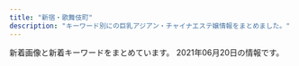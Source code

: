 ```yaml
---
title: "新宿・歌舞伎町"
description: "キーワード別にの巨乳アジアン・チャイナエステ嬢情報をまとめました。"
---
```


新着画像と新着キーワードをまとめています。
2021年06月20日の情報です。

<DmmAffiliateIns />
<KeywordTable
  shops={
    [
    {
        "name": "\u4f73\u7e01 \uff5e\u304b\u3048\u3093\uff5e",
        "url": "http://ciretva.xyz/",
        "station": "\u897f\u6b66\u65b0\u5bbf\u99c5\u5317\u53e3",
        "img_links": [
            "http://ciretva.xyz/picture/room2.jpg",
            "http://ciretva.xyz/uploads/201021/1-201021155T02L.jpg",
            "http://ciretva.xyz/picture/pick.jpg",
            "http://ciretva.xyz/picture/room4.jpg",
            "http://ciretva.xyz/picture/room1.jpg",
            "http://ciretva.xyz/picture/face_bj1.png",
            "http://ciretva.xyz/picture/face.jpg",
            "http://ciretva.xyz/uploads/201021/1-201021155925315.jpg",
            "http://ciretva.xyz/uploads/201021/1-201021155932238.jpg",
            "http://ciretva.xyz/uploads/201021/1-201021155T9631.jpg",
            "http://ciretva.xyz/uploads/210601/1-2106011H604649.jpg",
            "http://ciretva.xyz/picture/room3.jpg",
            "http://ciretva.xyz/picture/top.jpg",
            "http://ciretva.xyz/uploads/210601/1-2106011H615V5.jpg",
            "http://ciretva.xyz/picture/news.jpg",
            "http://ciretva.xyz/picture/s_staff.png"
        ],
        "keywords": {
            "D": 3,
            "86": 2
        }
    },
    {
        "url": "http://aes-aroma.com/",
        "img_links": [
            "http://aes-aroma.com/img/ttl_pickup.png",
            "http://aes-aroma.com/staff/megumi/01.jpg",
            "http://aes-aroma.com/pic/head.png",
            "http://aes-aroma.com/img/ttl_mobile.png",
            "http://aes-aroma.com/staff/mimi/01.jpg",
            "http://aes-aroma.com/staff/yoko/02.jpg",
            "http://aes-aroma.com/staff/koko/01.jpg",
            "http://aes-aroma.com/img/ttl_rec.png",
            "http://aes-aroma.com/img/ttl_staff.png",
            "http://aes-aroma.com/staff/ai/01.jpg",
            "http://aes-aroma.com/staff/yuri/01.jpg",
            "http://aes-aroma.com/staff/miki/01.jpg",
            "http://aes-aroma.com/staff/yoko/01.jpg",
            "http://aes-aroma.com/img/ttl_tnew.png",
            "http://aes-aroma.com/staff/kaori/01.jpg",
            "http://aes-aroma.com/i/files/homeimg.jpg",
            "http://aes-aroma.com/staff/nana/01.jpg"
        ],
        "name": "\u7652\u3057\u306e\u5bbf",
        "keywords": {
            "C": 18
        },
        "station": "JR\u65b0\u5bbf\u99c5\u5357\u53e3"
    },
    {
        "name": "\u7652 \u3086\u3046",
        "img_links": [
            "http://www.yu-yu.work/images/sys4.jpg",
            "http://www.yu-yu.work/staff/misaki.jpg",
            "http://www.yu-yu.work/img/haruka1.jpg",
            "http://www.yu-yu.work/images/7.jpg",
            "http://www.yu-yu.work/images/6.jpg",
            "http://www.yu-yu.work/staff/miki.jpg",
            "http://www.yu-yu.work/images/sys3.jpg",
            "http://www.yu-yu.work/images/head.jpg",
            "http://www.yu-yu.work/img/misaki1.jpg",
            "http://www.yu-yu.work/images/sys1.jpg",
            "http://www.yu-yu.work/images/staff_t.jpg",
            "http://www.yu-yu.work/images/2.jpg",
            "http://www.yu-yu.work/images/ac1.jpg",
            "http://www.yu-yu.work/images/int2.png",
            "http://www.yu-yu.work/images/mobile.jpg",
            "http://www.yu-yu.work/images/sys2.jpg",
            "http://www.yu-yu.work/images/5.jpg",
            "http://www.yu-yu.work/images/int1.png",
            "http://www.yu-yu.work/img/nana1.jpg",
            "http://www.yu-yu.work/images/b2.jpg",
            "http://www.yu-yu.work/images/news.jpg",
            "http://www.yu-yu.work/images/interior_t.jpg",
            "http://www.yu-yu.work/staff/haruka.jpg",
            "http://www.yu-yu.work/images/line.png",
            "http://www.yu-yu.work/images/b1.jpg",
            "http://www.yu-yu.work/staff/nana.jpg",
            "http://www.yu-yu.work/img/miki1.jpg",
            "http://www.yu-yu.work/images/info.jpg",
            "http://www.yu-yu.work/images/ac2.jpg"
        ],
        "keywords": {},
        "station": "\u897f\u6b66\u65b0\u5bbf\u99c5\u5317\u53e3",
        "url": "http://www.yu-yu.work/"
    },
    {
        "img_links": [
            "http://aroma-massage.red/images/acc1.jpg",
            "http://aroma-massage.red/images/img-header-mainvisual01t.jpg",
            "http://aroma-massage.red/images/ttl-link.png",
            "http://aroma-massage.red/images/ttl-pickupt.png",
            "http://aroma-massage.red/images/ttl-qrf.png",
            "http://aroma-massage.red/images/img-linkt.jpg",
            "http://aroma-massage.red/images/ttl-concept2.png",
            "http://aroma-massage.red/images/qr.jpg",
            "http://aroma-massage.red/images/ttl-concept2t.png",
            "http://aroma-massage.red/images/bnr-campaign01.jpg",
            "http://aroma-massage.red/images/ttl-information.png",
            "http://aroma-massage.red/images/acc.jpg",
            "http://aroma-massage.red/images/txt-header-phonet.png",
            "http://aroma-massage.red/images/ttl-therapist.png",
            "http://aroma-massage.red/images/bg-image-consept02.png",
            "http://aroma-massage.red/images/ttl-qrt.png",
            "http://aroma-massage.red/images/kan.jpg",
            "http://aroma-massage.red/images/cg03.jpg",
            "http://aroma-massage.red/images/img-therapistt.jpg",
            "http://aroma-massage.red/images/ttl-informationt.png",
            "http://aroma-massage.red/images/txt-footer-copyright.png",
            "http://aroma-massage.red/images/img-link.jpg",
            "http://aroma-massage.red/images/ttl-conceptt.png",
            "http://aroma-massage.red/images/bg-image-consept.png",
            "http://aroma-massage.red/images/img-header-mainvisual01.jpg",
            "http://aroma-massage.red/images/cg06.jpg",
            "http://aroma-massage.red/images/txt-header-storeinfo.png",
            "http://aroma-massage.red/images/cg02.jpg",
            "http://aroma-massage.red/images/ttl-qr.png",
            "http://aroma-massage.red/images/ttl-concept.png",
            "http://aroma-massage.red/images/bnr-sp-campaign01.jpg",
            "http://aroma-massage.red/images/cg01.jpg",
            "http://aroma-massage.red/images/cg05.jpg",
            "http://aroma-massage.red/images/img-therapist.jpg",
            "http://aroma-massage.red/images/txt-header-phone.png",
            "http://aroma-massage.red/images/ttl-pickup.png"
        ],
        "station": "JR\u65b0\u5bbf\u99c5\u6771\u53e3",
        "name": "\u30c6\u30bb\u30e9-Tethera-",
        "url": "http://aroma-massage.red/",
        "keywords": {
            "D": 20
        }
    },
    {
        "url": "http://sweety-est.tokyo/",
        "keywords": {
            "E": 8,
            "D": 6,
            "86": 16
        },
        "img_links": [
            "http://sweety-est.tokyo/images/tit-sub4.jpg",
            "http://sweety-est.tokyo/images/slider-img002.jpg",
            "http://sweety-est.tokyo/images/m1.jpg",
            "http://sweety-est.tokyo/images/pp.jpg",
            "http://sweety-est.tokyo/images/tit-sub3.jpg",
            "http://sweety-est.tokyo/images/a1.jpg",
            "http://sweety-est.tokyo/images/m3.jpg",
            "http://sweety-est.tokyo/images/cg07.jpg",
            "http://sweety-est.tokyo/images/r5.jpg",
            "http://sweety-est.tokyo/images/tit-sub5.jpg",
            "http://sweety-est.tokyo/images/cg02.jpg",
            "http://sweety-est.tokyo/images/b-tel.png",
            "http://sweety-est.tokyo/images/cg04.jpg",
            "http://sweety-est.tokyo/images/cg08.jpg",
            "http://sweety-est.tokyo/images/r2.jpg",
            "http://sweety-est.tokyo/images/a4.jpg",
            "http://sweety-est.tokyo/images/a7.jpg",
            "http://sweety-est.tokyo/images/kan.jpg",
            "http://sweety-est.tokyo/images/a3.jpg",
            "http://sweety-est.tokyo/images/r4.jpg",
            "http://sweety-est.tokyo/images/tit-sub1.jpg",
            "http://sweety-est.tokyo/images/kan1.jpg",
            "http://sweety-est.tokyo/link/menlog.jpg",
            "http://sweety-est.tokyo/images/sys.jpg",
            "http://sweety-est.tokyo/images/qr.jpg",
            "http://sweety-est.tokyo/images/tit-sub2.jpg",
            "http://sweety-est.tokyo/images/a5.jpg",
            "http://sweety-est.tokyo/images/a8.jpg",
            "http://sweety-est.tokyo/images/r1.jpg",
            "http://sweety-est.tokyo/images/b-online.png",
            "http://sweety-est.tokyo/images/r3.jpg",
            "http://sweety-est.tokyo/images/m2.jpg",
            "http://sweety-est.tokyo/images/cg011.jpg",
            "http://sweety-est.tokyo/images/slider-img003.jpg",
            "http://sweety-est.tokyo/images/cg03.jpg",
            "http://sweety-est.tokyo/images/cg01.jpg",
            "http://sweety-est.tokyo/images/cg05.jpg",
            "http://sweety-est.tokyo/images/a6.jpg",
            "http://sweety-est.tokyo/images/cg06.jpg",
            "http://sweety-est.tokyo/images/r6.jpg",
            "http://sweety-est.tokyo/images/m4.jpg",
            "http://sweety-est.tokyo/images/slider-img001.jpg",
            "http://sweety-est.tokyo/images/a2.jpg",
            "http://sweety-est.tokyo/images/tit-sub6.jpg"
        ],
        "station": "JR\u65b0\u5bbf\u99c5\u897f\u53e3",
        "name": "sweet-\u30b9\u30a6\u30a3\u30fc\u30c8-"
    },
    {
        "name": "\u5fa1\u82d1 -\u304e\u3087\u3048\u3093-",
        "keywords": {},
        "url": "http://www.night.ne.jp/tokyo/gyoen/",
        "img_links": [
            "http://www.night.ne.jp/tokyo/gyoen/img/view_4.jpg",
            "http://www.night.ne.jp/nightnet/img/15.jpg",
            "http://www.night.ne.jp/nightnet/img/3.jpg",
            "http://www.night.ne.jp/nightnet/img/11.jpg",
            "http://www.night.ne.jp/nightnet/img/14.jpg",
            "http://www.night.ne.jp/tokyo/gyoen/img/index.jpg",
            "http://www.night.ne.jp/tokyo/gyoen/img/skill_2.jpg",
            "http://www.night.ne.jp/tokyo/gyoen/img/view_2.jpg",
            "http://www.night.ne.jp/tokyo/gyoen/img/view_1.jpg",
            "http://www.night.ne.jp/nightnet/img/12a.jpg",
            "http://www.night.ne.jp/tokyo/gyoen/img/index_skill.jpg",
            "http://www.night.ne.jp/tokyo/gyoen/img/index_top.jpg",
            "http://www.night.ne.jp/tokyo/gyoen/img/view_3.jpg",
            "http://www.night.ne.jp/_format/W/img/index_enter_1.jpg",
            "http://www.night.ne.jp/tokyo/gyoen/img/skill_3.jpg",
            "http://www.night.ne.jp/tokyo/gyoen/img/skill_1.jpg",
            "http://www.night.ne.jp/nightnet/img/4.jpg",
            "http://www.night.ne.jp/_format/W/img/whats_view.jpg",
            "http://www.night.ne.jp/nightnet/img/13.jpg",
            "http://www.night.ne.jp/tokyo/gyoen/img/qr_code.jpg",
            "http://www.night.ne.jp/nightnet/img/6.jpg",
            "http://www.night.ne.jp/nightnet/img/10.jpg",
            "http://www.night.ne.jp/nightnet/img/2.jpg",
            "http://www.night.ne.jp/nightnet/img/9.jpg",
            "http://www.night.ne.jp/nightnet/img/7.jpg",
            "http://www.night.ne.jp/_format/W/img/whats_news.jpg",
            "http://www.night.ne.jp/tokyo/gyoen/img/index_view.jpg",
            "http://www.night.ne.jp/nightnet/img/1.jpg",
            "http://www.night.ne.jp/nightnet/img/16.jpg",
            "http://www.night.ne.jp/nightnet/img/8.jpg",
            "http://www.night.ne.jp/nightnet/img/5.jpg",
            "http://www.night.ne.jp/nightnet/img/17.jpg",
            "http://www.night.ne.jp/_format/W/img/whats_skill.jpg"
        ],
        "station": "\u65b0\u5bbf\u5fa1\u82d1\u524d\u99c53\u756a\u51fa\u53e3"
    },
    {
        "station": "\u897f\u6b66\u65b0\u5bbf\u99c5\u5317\u53e3",
        "url": "http://clear-es.net/",
        "img_links": [
            "http://clear-es.net/images/index_18.jpg",
            "http://clear-es.net/uploads/0141717ce8be90c90f41c0c8eb5c92fe.jpg",
            "http://clear-es.net/images/index_24.jpg",
            "http://clear-es.net/uploads/97eb17743f96fd7f0551aab0bedd5e6f.jpg",
            "http://clear-es.net/images/index_19.jpg",
            "http://clear-es.net/images/koko_1.jpg",
            "http://clear-es.net/uploads/09bdd5637edec4bfa3d47a7e9874640b.jpg",
            "http://clear-es.net/uploads/a62d7f24a5b9a4fd5aeef678eb24ef4b.jpg",
            "http://clear-es.net/uploads/22c8968348a9acc2dfc9ab0aecb09c27.jpg",
            "http://clear-es.net/images/index_21.jpg",
            "http://clear-es.net/images/index_10.jpg",
            "http://clear-es.net/yamituki-n/uploads/images/rika55ss.jpg",
            "http://clear-es.net/images/index_03.jpg",
            "http://clear-es.net/images/girls_13.jpg",
            "http://clear-es.net/uploads/c1f6d0346f5cb109ac62c21a58c7deff.jpg",
            "http://clear-es.net/images/index_11.jpg",
            "http://clear-es.net/images/index_08.jpg",
            "http://clear-es.net/yamituki-n/uploads/images/satomi2.jpg",
            "http://clear-es.net/uploads/c8a6186524d872100cc89c100d1f3728.jpg",
            "http://clear-es.net/images/index_28.jpg",
            "http://clear-es.net/images/index_12.jpg",
            "http://clear-es.net/uploads/f426bd85a8f6a9eac87e55b2d44c4bd5.jpg",
            "http://clear-es.net/images/girls_03.jpg",
            "http://clear-es.net/images/index_13.jpg",
            "http://clear-es.net/yamituki-n/uploads/images/juri01s.jpg",
            "http://clear-es.net/images/index_15.jpg",
            "http://clear-es.net/yamituki-n/uploads/images/yui01.jpg",
            "http://clear-es.net/yamituki-n/uploads/images/mimi-01s.jpg",
            "http://clear-es.net/images/index_07.jpg",
            "http://clear-es.net/uploads/2aa97908694153fb149943f0b8445352.jpg",
            "http://clear-es.net/my_work/images/pic1.png",
            "http://clear-es.net/images/index_09.jpg",
            "http://clear-es.net/images/index_04.jpg",
            "http://clear-es.net/images/index_17.jpg",
            "http://clear-es.net/images/index_14.jpg",
            "http://clear-es.net/yamituki-n/uploads/images/mmexport1576417470781.jpg",
            "http://clear-es.net/images/service_11.jpg",
            "http://clear-es.net/yamituki-n/uploads/images/rena01.jpg",
            "http://clear-es.net/images/index_26.jpg",
            "http://clear-es.net/yamituki-n/uploads/images/emi3.jpg",
            "http://clear-es.net/images/index_23.jpg",
            "http://clear-es.net/images/index_06.jpg",
            "http://clear-es.net/uploads/d1dd85f8fb55d0e70a55a6dafa8ff601.jpg",
            "http://clear-es.net/images/index_05.jpg",
            "http://clear-es.net/images/girls_11.jpg",
            "http://clear-es.net/uploads/10299154955d10c3b815a5638a35a934.jpg",
            "http://clear-es.net/yamituki-n/uploads/images/satomi21.jpg",
            "http://clear-es.net/images/gallery_11.jpg",
            "http://clear-es.net/yamituki-n/uploads/images/mika03s.jpg",
            "http://clear-es.net/images/index_02.jpg",
            "http://clear-es.net/yamituki-n/uploads/images/rena02.jpg",
            "http://clear-es.net/uploads/cec0ed392fe00d8e3ff867c0625809e6.jpg",
            "http://clear-es.net/images/index_28_01.jpg",
            "http://clear-es.net/images/index_27.jpg",
            "http://clear-es.net/uploads/f73e8f67358edf8e94cf35d345a7af08.jpg",
            "http://clear-es.net/images/index_01.jpg",
            "http://clear-es.net/images/index_20.jpg",
            "http://clear-es.net/images/index_25.jpg"
        ],
        "name": "CLEAR-\u30af\u30ea\u30a2-",
        "keywords": {
            "D": 8,
            "90": 1,
            "C": 3,
            "89": 1,
            "87": 2,
            "86": 4,
            "F": 1,
            "88": 4
        }
    },
    {
        "keywords": {
            "D": 24,
            "E": 12,
            "86": 12,
            "85": 12,
            "87": 12
        },
        "img_links": [
            "http://yurali.oks.bz/images/s3.jpg",
            "http://yurali.oks.bz/images/room1.jpg",
            "http://yurali.oks.bz/images/room3.jpg",
            "http://yurali.oks.bz/images/acc1.jpg",
            "http://yurali.oks.bz/images/s1.jpg",
            "http://yurali.oks.bz/photos/sites/48/2020/09/2020090809341126.jpg",
            "http://yurali.oks.bz/photos/sites/48/2021/03/2021033110254887.jpg",
            "http://yurali.oks.bz/photos/sites/48/2020/09/2020090809341490.jpg",
            "http://yurali.oks.bz/images/room2.jpg",
            "http://yurali.oks.bz/images/content.jpg",
            "http://yurali.oks.bz/images/acc4.jpg",
            "http://yurali.oks.bz/images/s2.jpg",
            "http://yurali.oks.bz/images/kanban.jpg",
            "http://yurali.oks.bz/photos/sites/48/2020/06/2020063002493351.jpg",
            "http://yurali.oks.bz/images/s_new.png",
            "http://yurali.oks.bz/images/acc2.jpg",
            "http://yurali.oks.bz/photos/sites/48/2021/03/2021033110254811.jpg",
            "http://yurali.oks.bz/images/top.jpg",
            "http://yurali.oks.bz/images/mobile.jpg",
            "http://yurali.oks.bz/images/right.jpg",
            "http://yurali.oks.bz/images/room4.jpg",
            "http://yurali.oks.bz/images/acc3.jpg",
            "http://yurali.oks.bz/photos/sites/48/2020/09/2020090809340917.jpg",
            "http://yurali.oks.bz/images/s4.jpg",
            "http://yurali.oks.bz/images/line.jpg"
        ],
        "url": "http://yurali.oks.bz/",
        "station": "JR\u65b0\u5bbf\u99c5\u897f\u53e3",
        "name": "\u6c17\u697d"
    },
    {
        "img_links": [
            "https://mens-esthe.xyz/staff/kana-l2.jpg",
            "https://mens-esthe.xyz/room/room-l5.jpg",
            "https://mens-esthe.xyz/staff/kana-s1.jpg",
            "https://mens-esthe.xyz/room/room-l2.jpg",
            "https://mens-esthe.xyz/footer/footer-line.png",
            "https://mens-esthe.xyz/room/room-l4.jpg",
            "https://mens-esthe.xyz/icon/facebook.png",
            "https://mens-esthe.xyz/room/room-l7.jpg",
            "https://mens-esthe.xyz/shinjuku/2021/06/11/4942043_0.jpg",
            "https://mens-esthe.xyz/staff/moe-l1.jpg",
            "https://mens-esthe.xyz/footer/footer-staff.png",
            "https://mens-esthe.xyz/images/header3.png",
            "https://mens-esthe.xyz/room/room-l8.jpg",
            "https://mens-esthe.xyz/images/main-sp.jpg",
            "https://mens-esthe.xyz/staff/yuuka-s2.jpg",
            "https://mens-esthe.xyz/staff/yuuka-l2.jpg",
            "https://mens-esthe.xyz/staff/eri-l1.jpg",
            "https://mens-esthe.xyz/staff/eri-s2.jpg",
            "https://mens-esthe.xyz/icon/line.png",
            "https://mens-esthe.xyz/images/main1.jpg",
            "https://mens-esthe.xyz/staff/eri-l2.jpg",
            "https://mens-esthe.xyz/room/room-l3.jpg",
            "https://mens-esthe.xyz/footer/footer-tel.png",
            "https://mens-esthe.xyz/staff/kana-s2.jpg",
            "https://mens-esthe.xyz/images/esthe3.jpg",
            "https://mens-esthe.xyz/staff/kana-l1.jpg",
            "https://mens-esthe.xyz/icon/twitter.png",
            "https://mens-esthe.xyz/images/esthe2.jpg",
            "https://mens-esthe.xyz/staff/yuuka-l1.jpg",
            "https://mens-esthe.xyz/staff/yuuka-s1.jpg",
            "https://mens-esthe.xyz/icon/yelp.png",
            "https://mens-esthe.xyz/images/qrcode.png",
            "https://mens-esthe.xyz/staff/eri-s1.jpg",
            "https://mens-esthe.xyz/images/esthe1.jpg",
            "https://mens-esthe.xyz/images/esthe4.jpg",
            "https://mens-esthe.xyz/room/room-l1.jpg",
            "https://mens-esthe.xyz/images/clear.png",
            "https://mens-esthe.xyz/room/room-l6.jpg",
            "https://mens-esthe.xyz/staff/moe-s1.jpg"
        ],
        "keywords": {
            "F": 5,
            "95": 5,
            "84": 5,
            "D": 10,
            "86": 10
        },
        "url": "https://mens-esthe.xyz/",
        "station": "JR\u65b0\u5bbf\u99c5\u6771\u5357\u53e3",
        "name": "\u30b8\u30e5\u30ea\u30a2\u30f3"
    },
    {
        "station": "JR\u65b0\u5bbf\u99c5\u6771\u53e3",
        "keywords": {},
        "url": "http://www.yuuka.info/",
        "img_links": [
            "http://www.yuuka.info/images/2.jpg",
            "http://www.yuuka.info/images/up.png",
            "http://www.yuuka.info/images/interior_t.jpg",
            "http://www.yuuka.info/images/1.jpg",
            "http://www.yuuka.info/images/news.jpg",
            "http://www.yuuka.info/img/miyu1.jpg",
            "http://www.yuuka.info/images/head.jpg",
            "http://www.yuuka.info/images/mobile.jpg",
            "http://www.yuuka.info/img/sayaka1.jpg",
            "http://www.yuuka.info/images/ta.jpg",
            "http://www.yuuka.info/images/4.jpg",
            "http://www.yuuka.info/img/momo1.jpg",
            "http://www.yuuka.info/images/rec1.jpg",
            "http://www.yuuka.info/images/staff_t.jpg",
            "http://www.yuuka.info/img/rina1.jpg",
            "http://www.yuuka.info/images/sys.jpg",
            "http://www.yuuka.info/images/int1.jpg",
            "http://www.yuuka.info/images/tel.jpg",
            "http://www.yuuka.info/images/rec2.jpg",
            "http://www.yuuka.info/images/3.jpg",
            "http://www.yuuka.info/images/int2.jpg"
        ],
        "name": "\u7652\u83ef \u3086\u3046\u304b"
    },
    {
        "keywords": {},
        "station": "JR\u65b0\u5bbf\u99c5\u6771\u53e3\u30fb\u6b4c\u821e\u4f0e\u753a",
        "url": "https://www.hagoromo.tokyo/",
        "img_links": [
            "https://static.wixstatic.com/media/1f1430_7ff5719c25b243d18c7fb6db890677f9~mv2.jpg",
            "https://static.wixstatic.com/media/1f1430_27c850c6656448c68b705e2a69f8d3e0~mv2.png",
            "https://static.wixstatic.com/media/1f1430_4b2c5243bdbe40858057386a16dce231~mv2.png",
            "https://static.wixstatic.com/media/1f1430_e5113a1a86b8410db0438745823a2d2c~mv2.png",
            "https://static.wixstatic.com/media/1f1430_c12fa837f18643e8a167f283f823ecd9~mv2.jpg",
            "https://static.wixstatic.com/media/1f1430_e11d2a49cf1a4130a10a3e09053a46fc~mv2.png",
            "https://static.wixstatic.com/media/1f1430_184f66b9eb914c26b47be78d54152284~mv2.jpg",
            "https://static.wixstatic.com/media/1f1430_890ca68d29e04e7a8c96e4198a653ed3~mv2.jpg",
            "https://static.wixstatic.com/media/1f1430_704c1cfac22b4288a4aaa588c496ab40~mv2.jpg",
            "https://static.wixstatic.com/media/1f1430_d0a7ae614e0b423886aa6d1beca9a87a~mv2.jpg",
            "https://static.wixstatic.com/media/1f1430_8e7ae52f03b14e31be6ff7b1038f2896~mv2.jpg",
            "https://static.wixstatic.com/media/1f1430_04f93cdec45f4c4e8d0fa69dc26b3e38~mv2.jpg",
            "https://static.wixstatic.com/media/1f1430_f16ba939f42f47d688a43ba736f9d100~mv2.jpg",
            "https://static.wixstatic.com/media/1f1430_5b6db55133674387b978465361d1f5af~mv2.jpg",
            "https://static.wixstatic.com/media/1f1430_f4c9cbbcc36c44f1a8be8eb3138b0b46~mv2.jpg",
            "https://static.wixstatic.com/media/1f1430_4ef445c14af547ffb085a4c73252e22c~mv2.jpg",
            "https://static.wixstatic.com/media/1f1430_2511e8409a39492bab1eeffd58a5eb1f~mv2.jpg",
            "https://static.wixstatic.com/media/1f1430_0ea86bd4429f44fa96f0a1277a1c2d6e~mv2.jpg",
            "https://static.wixstatic.com/media/1f1430_d26df1a13af049c9a7afeac5e58c5323~mv2.jpg",
            "https://static.wixstatic.com/media/1f1430_b6622178bf9c45a68912520b4b2de175~mv2.png",
            "https://static.wixstatic.com/media/1f1430_c572ee153c0c46e096e6301fe82e2f11~mv2.jpg",
            "https://static.wixstatic.com/media/1f1430_c48456140f404f1eb9a47dfd01d1d032~mv2.jpg",
            "https://static.wixstatic.com/media/1f1430_d824a82ebc40424facf31978d80b293b~mv2.png"
        ],
        "name": "\u7fbd\u8863\uff5e\u306f\u3054\u308d\u3082\uff5e"
    },
    {
        "img_links": [],
        "url": "https://gokujo.iest.info/",
        "keywords": {},
        "station": "JR\u65b0\u5bbf\u99c5",
        "name": "\u65b0\u5bbf\u6975\u4e0a\u30e1\u30f3\u30ba\u30a8\u30b9\u30c6"
    },
    {
        "station": "\u65b0\u5bbf\u897f\u53e3\u99c5D5\u51fa\u53e3",
        "img_links": [
            "http://in-esthe.com/relair/img/english-t5.png",
            "http://in-esthe.com/relair/img/p-1-1.jpg",
            "http://in-esthe.com/relair/img/newstback.png",
            "http://in-esthe.com/relair/img/english-t2.png",
            "http://in-esthe.com/relair/img/fla1.png",
            "http://in-esthe.com/relair/img/p-1.jpg",
            "http://in-esthe.com/relair/img/p-9.jpg",
            "http://in-esthe.com/relair/img/kanban4.jpg",
            "http://in-esthe.com/relair/img/p-3-1.jpg",
            "http://in-esthe.com/relair/img/head.png",
            "http://in-esthe.com/relair/img/s-1.jpg",
            "http://in-esthe.com/relair/img/card-english.png",
            "http://in-esthe.com/relair/img/p-7.jpg",
            "http://in-esthe.com/relair/img/botton.png",
            "http://in-esthe.com/relair/img/p-3.jpg",
            "http://in-esthe.com/relair/img/t-2.png",
            "http://in-esthe.com/relair/img/english-t1.png",
            "http://in-esthe.com/relair/img/english-t3.png",
            "http://in-esthe.com/relair/img/english-t4.png",
            "http://in-esthe.com/relair/img/fla2.png",
            "http://in-esthe.com/relair/img/english-t6.png",
            "http://in-esthe.com/relair/img/fla.png",
            "http://in-esthe.com/relair/img/p-8.jpg",
            "http://in-esthe.com/relair/img/twitter.png",
            "http://in-esthe.com/relair/img/p-2.jpg",
            "http://in-esthe.com/relair/img/re.png",
            "http://in-esthe.com/relair/img/p-0.jpg",
            "http://in-esthe.com/relair/img/tel.png",
            "http://in-esthe.com/relair/img/t-3.png",
            "http://in-esthe.com/relair/img/t-1.png"
        ],
        "name": "RELAIR \uff5e\u30ea\u30ec\u30a2\uff5e",
        "keywords": {
            "C": 8
        },
        "url": "http://in-esthe.com/relair/"
    },
    {
        "name": "\u5143\u6c17\u30e2\u30ea\u30e2\u30ea",
        "url": "http://genkimorimori.este88.com/",
        "img_links": [
            "http://genkimorimori.este88.com/gals/nnana1.jpg",
            "http://genkimorimori.este88.com/img/koyuki1.jpg",
            "http://genkimorimori.este88.com/img/mika1.jpg",
            "http://genkimorimori.este88.com/images/momo1.jpg",
            "http://genkimorimori.este88.com/gals/sayuri1.jpg",
            "http://genkimorimori.este88.com/img/kaori1.jpg",
            "http://genkimorimori.este88.com/images/mika1.jpg",
            "http://genkimorimori.este88.com/gals/risa1.jpg",
            "http://genkimorimori.este88.com/img/kixyoko1.jpg",
            "http://genkimorimori.este88.com/images/r02.jpg",
            "http://genkimorimori.este88.com/images/ph1.jpg",
            "http://genkimorimori.este88.com/images/r04.jpg",
            "http://genkimorimori.este88.com/images/kaori1.jpg",
            "http://genkimorimori.este88.com/gals/koko1.jpg",
            "http://genkimorimori.este88.com/images/koyuki1.jpg",
            "http://genkimorimori.este88.com/images/r01.jpg",
            "http://genkimorimori.este88.com/img/momo1.jpg",
            "http://genkimorimori.este88.com/images/kixyoko1.jpg"
        ],
        "station": "\u897f\u6b66\u65b0\u5bbf\u99c5\u5317\u53e3",
        "keywords": {}
    },
    {
        "img_links": [],
        "url": "http://pure-resort.tyo.cm/",
        "keywords": {},
        "name": "\u30d4\u30e5\u30a2\u30ea\u30be\u30fc\u30c8II",
        "station": "JR\u65b0\u5bbf\u99c5\u6771\u53e3"
    },
    {
        "station": "JR\u65b0\u5bbf\u99c5\u6771\u53e3",
        "name": "\u30af\u30ea\u30b9\u30bf\u30eb",
        "keywords": {
            "C": 2
        },
        "url": "http://crystal-est.net/",
        "img_links": [
            "http://ruby-es.com/uploads/rubyes/2017/02/img_info_03.png",
            "http://crystal-est.net/uploads/crystal/2017/03/icon_flower.png",
            "http://crystal-est.net/uploads/crystal/2017/03/subvisual_enquete1.png",
            "http://ruby-es.com/uploads/rubyes/2017/02/img_info_02.png",
            "http://crystal-est.net/uploads/crystal/2017/04/web.png",
            "http://crystal-est.net/uploads/crystal/2017/03/btn_top_01.png",
            "http://crystal-est.net/uploads/crystal/2017/03/bnr_side_032.png",
            "http://crystal-est.net/uploads/crystal/2017/04/line2.png",
            "http://ruby-es.com/uploads/rubyes/2017/02/img_info_06.png",
            "http://ruby-es.com/uploads/rubyes/2017/02/img_info_04.png",
            "http://crystal-est.net/uploads/crystal/2018/05/mayu1.jpeg",
            "http://crystal-est.net/uploads/crystal/2017/03/bnr_side_042.png",
            "http://crystal-est.net/uploads/crystal/images/icon_flower.png",
            "http://ruby-es.com/uploads/rubyes/2017/02/img_info_01.png",
            "http://crystal-est.net/uploads/crystal/2017/04/leftmovie.png",
            "http://crystal-est.net/uploads/crystal/2020/12/img_6830.jpg",
            "http://crystal-est.net/uploads/crystal/images/no-photo.jpg",
            "http://crystal-est.net/uploads/crystal/2017/03/bnr_side_052.png",
            "http://crystal-est.net/uploads/crystal/images/subvisual_staff.png",
            "http://crystal-est.net/uploads/crystal/images/p01.png",
            "http://crystal-est.net/uploads/crystal/2017/03/subvisual_qa.png",
            "http://crystal-est.net/uploads/crystal/2020/12/img_6902.jpg",
            "http://crystal-est.net/uploads/crystal/2018/08/wechatimg49.jpeg",
            "http://crystal-est.net/uploads/crystal/2018/07/wechatimg31.jpeg",
            "http://crystal-est.net/uploads/crystal/2017/04/bnr_side_01.png",
            "http://crystal-est.net/uploads/crystal/2018/07/wechatimg26.jpeg",
            "http://crystal-est.net/uploads/crystal/2017/02/wifi.jpg",
            "http://crystal-est.net/uploads/crystal/2017/03/bnr_side_credit1.png",
            "http://crystal-est.net/uploads/crystal/2017/03/subvisual_info.png",
            "http://crystal-est.net/uploads/crystal/2018/08/wechatimg51.jpeg",
            "http://crystal-est.net/uploads/crystal/2020/11/tel.jpg",
            "http://crystal-est.net/uploads/crystal/2017/02/ameba.jpg",
            "http://crystal-est.net/uploads/crystal/2017/03/subvisual_reserve.png",
            "http://crystal-est.net/uploads/crystal/2017/03/btn_top_02.png",
            "http://crystal-est.net/uploads/crystal/2017/03/btn_top_03.png",
            "http://crystal-est.net/uploads/crystal/images/xing.png",
            "http://ruby-es.com/uploads/rubyes/2017/02/img_info_05.png",
            "http://crystal-est.net/uploads/crystal/2017/03/subvisual_link.png",
            "http://crystal-est.net/uploads/crystal/2018/07/wechatimg30.jpeg",
            "http://crystal-est.net/uploads/crystal/2018/05/webwxgetmsgimg.jpeg",
            "http://crystal-est.net/uploads/crystal/2017/03/subvisual_magazine1.png",
            "http://crystal-est.net/uploads/crystal/2018/07/wechatimg125.jpeg",
            "http://crystal-est.net/uploads/crystal/2017/03/subvisual_contact.png",
            "http://crystal-est.net/uploads/crystal/2017/03/ruby6.png",
            "http://crystal-est.net/uploads/crystal/2017/03/treatment2.png"
        ]
    },
    {
        "keywords": {
            "E": 8,
            "85": 4,
            "86": 4,
            "87": 8,
            "C": 8
        },
        "station": "\u65b0\u5bbf\u4e09\u4e01\u76ee\u99c5E1\u51fa\u53e3",
        "url": "http://sakura-relax.net/",
        "img_links": [
            "http://sakura-relax.net/images/tel.png",
            "http://sakura-relax.net/images/cg06.jpg",
            "http://sakura-relax.net/images/qrc.png",
            "http://sakura-relax.net/images/top-img01.png",
            "http://sakura-relax.net/images/top-img02.png",
            "http://sakura-relax.net/images/cg04.jpg",
            "http://sakura-relax.net/images/cg07.jpg",
            "http://sakura-relax.net/images/cg03.jpg",
            "http://sakura-relax.net/link/menlog.jpg",
            "http://sakura-relax.net/images/kan.jpg"
        ],
        "name": "\u697d\u697d-\u30e9\u30af\u30e9\u30af-"
    },
    {
        "img_links": [
            "http://hi-msg.com/koyuki/img/p-1.jpg",
            "http://hi-msg.com/koyuki/img/english-t2.png",
            "http://hi-msg.com/koyuki/img/p-3.jpg",
            "http://hi-msg.com/koyuki/img/p-5.jpg",
            "http://hi-msg.com/koyuki/img/english-t6.png",
            "http://hi-msg.com/koyuki/img/tel.png",
            "http://hi-msg.com/koyuki/img/t-1.png",
            "http://hi-msg.com/koyuki/img/english-t5.png",
            "http://hi-msg.com/koyuki/img/english-t3.png",
            "http://hi-msg.com/koyuki/img/p-2.jpg",
            "http://hi-msg.com/koyuki/img/botton.png",
            "http://hi-msg.com/koyuki/img/head.png",
            "http://hi-msg.com/koyuki/img/card-english.png",
            "http://hi-msg.com/koyuki/img/card.png",
            "http://hi-msg.com/koyuki/img/english-t4.png",
            "http://hi-msg.com/koyuki/img/p-4-1.jpg",
            "http://hi-msg.com/koyuki/img/p-7.jpg",
            "http://hi-msg.com/koyuki/img/p-9.jpg",
            "http://hi-msg.com/koyuki/img/p-8.jpg",
            "http://hi-msg.com/koyuki/img/p-6.jpg",
            "http://hi-msg.com/koyuki/img/p-0.jpg",
            "http://hi-msg.com/koyuki/img/p-6-1.jpg",
            "http://hi-msg.com/koyuki/img/p-2-1.jpg",
            "http://hi-msg.com/koyuki/img/p-11.jpg",
            "http://hi-msg.com/koyuki/img/kanban4.jpg",
            "http://hi-msg.com/koyuki/img/english-t1.png",
            "http://hi-msg.com/koyuki/img/kanban4s.jpg",
            "http://hi-msg.com/koyuki/img/t-2.png",
            "http://hi-msg.com/koyuki/img/t-3.png",
            "http://hi-msg.com/koyuki/img/p-4.jpg",
            "http://hi-msg.com/koyuki/img/p-8-1.jpg",
            "http://hi-msg.com/koyuki/img/p-10.jpg",
            "http://hi-msg.com/koyuki/img/newstback.png",
            "http://hi-msg.com/koyuki/img/p-7-1.jpg",
            "http://hi-msg.com/koyuki/img/re.png",
            "http://hi-msg.com/koyuki/img/tit.png",
            "http://hi-msg.com/koyuki/img/p-3-1.jpg"
        ],
        "url": "http://hi-msg.com/koyuki/",
        "station": "JR\u65b0\u5bbf\u99c5\u6771\u53e3",
        "keywords": {
            "C": 8
        },
        "name": "KOYUKI"
    },
    {
        "keywords": {},
        "name": "\u30ea\u30e9\u30af\u30b7\u30a2\u30fc",
        "img_links": [
            "http://relaxia.work/images/top_slider01.jpg",
            "http://relaxia.work/images/info1.jpg",
            "http://relaxia.work/images/ico01.png",
            "http://relaxia.work/images/sp_top.jpg",
            "http://relaxia.work/images/link_nav06.jpg",
            "http://relaxia.work/img/haru1.jpg",
            "http://relaxia.work/images/top.png",
            "http://relaxia.work/images/link_nav04.jpg",
            "http://relaxia.work/images/side_link.jpg",
            "http://relaxia.work/images/link_nav05.jpg",
            "http://relaxia.work/images/info2.jpg",
            "http://relaxia.work/img/yuki1.jpg",
            "http://relaxia.work/img/sizuka1.jpg",
            "http://relaxia.work/images/side_tel.jpg",
            "http://relaxia.work/images/note.jpg",
            "http://relaxia.work/images/info3.jpg",
            "http://relaxia.work/images/link_nav01.jpg",
            "http://relaxia.work/images/side_mobile.jpg",
            "http://relaxia.work/images/link_nav02.jpg",
            "http://relaxia.work/images/link_nav03.jpg"
        ],
        "url": "http://relaxia.work/",
        "station": "JR\u65b0\u5bbf\u99c5\u6771\u53e3"
    },
    {
        "name": "\u5915\u9727 \u3086\u3046\u304e\u308a",
        "img_links": [
            "https://shinjuku-mensesthe.com/massage/2020/10/05/yuki-s1.jpg",
            "https://shinjuku-mensesthe.com/massage/2020/07/31/covit19.jpg",
            "https://shinjuku-mensesthe.com/button/staff.png",
            "https://shinjuku-mensesthe.com/staff/hikaru-l1.jpg",
            "https://shinjuku-mensesthe.com/room/room-l2.jpg",
            "https://shinjuku-mensesthe.com/images/clear.png",
            "https://shinjuku-mensesthe.com/staff/kana-l1.jpg",
            "https://shinjuku-mensesthe.com/staff/shiori-s1.jpg",
            "https://shinjuku-mensesthe.com/menu/blog.png",
            "https://shinjuku-mensesthe.com/staff/yuki-s1.jpg",
            "https://shinjuku-mensesthe.com/staff/hikaru-s1.jpg",
            "https://shinjuku-mensesthe.com/icon/facebook.png",
            "https://shinjuku-mensesthe.com/massage/2020/09/14/hana-s1.jpg",
            "https://shinjuku-mensesthe.com/images/top3.jpg",
            "https://shinjuku-mensesthe.com/link/mens-esthe.png",
            "https://shinjuku-mensesthe.com/massage/2021/03/27/blog.jpg",
            "https://shinjuku-mensesthe.com/icon/line.png",
            "https://shinjuku-mensesthe.com/images/footer-r.png",
            "https://shinjuku-mensesthe.com/massage/2020/08/16/riri-s1.jpg",
            "https://scdn.line-apps.com/n/line_add_friends/btn/ja.png",
            "https://shinjuku-mensesthe.com/images/qrcode.png",
            "https://shinjuku-mensesthe.com/button/home.png",
            "https://shinjuku-mensesthe.com/images/top2.jpg",
            "https://shinjuku-mensesthe.com/room/room-l4.jpg",
            "https://shinjuku-mensesthe.com/staff/arisa-s1.jpg",
            "https://shinjuku-mensesthe.com/staff/hana-l1.jpg",
            "https://shinjuku-mensesthe.com/staff/yuki-l1.jpg",
            "https://shinjuku-mensesthe.com/images/camp.png",
            "https://shinjuku-mensesthe.com/images/main-small.jpg",
            "https://shinjuku-mensesthe.com/room/room-l1.jpg",
            "https://shinjuku-mensesthe.com/menu/staff.png",
            "https://shinjuku-mensesthe.com/images/top1.jpg",
            "https://shinjuku-mensesthe.com/staff/hana-s1.jpg",
            "https://shinjuku-mensesthe.com/images/main-top.jpg",
            "https://shinjuku-mensesthe.com/images/header3.png",
            "https://shinjuku-mensesthe.com/menu/info.png",
            "https://shinjuku-mensesthe.com/staff/seira-l1.jpg",
            "https://shinjuku-mensesthe.com/images/flower.png",
            "https://shinjuku-mensesthe.com/staff/kana-s1.jpg",
            "https://shinjuku-mensesthe.com/staff/seira-s1.jpg",
            "https://shinjuku-mensesthe.com/room/room-l3.jpg",
            "https://shinjuku-mensesthe.com/images/main-sp.jpg",
            "https://shinjuku-mensesthe.com/images/footer-l.png",
            "https://shinjuku-mensesthe.com/icon/yelp.png",
            "https://shinjuku-mensesthe.com/button/blog.png",
            "https://shinjuku-mensesthe.com/menu/home.png",
            "https://shinjuku-mensesthe.com/icon/twitter.png",
            "https://shinjuku-mensesthe.com/massage/2020/10/21/risa-s1.jpg",
            "https://shinjuku-mensesthe.com/staff/arisa-l1.jpg"
        ],
        "station": "JR\u65b0\u5bbf\u99c5\u6771\u53e3",
        "url": "https://shinjuku-mensesthe.com/",
        "keywords": {}
    },
    {
        "keywords": {},
        "station": "JR\u65b0\u5bbf\u99c5\u897f\u53e3",
        "img_links": [
            "http://fairy-girl.work/images/mobile.jpg",
            "http://fairy-girl.work/images/ac2.jpg",
            "http://fairy-girl.work/images/staff_t.jpg",
            "http://fairy-girl.work/img/eri2.jpg",
            "http://fairy-girl.work/images/tr.jpg",
            "http://fairy-girl.work/images/1.jpg",
            "http://fairy-girl.work/images/sys2.jpg",
            "http://fairy-girl.work/img/mari1.jpg",
            "http://fairy-girl.work/img/kiki1.jpg",
            "http://fairy-girl.work/img/rika1.jpg",
            "http://fairy-girl.work/images/sys1.jpg",
            "http://fairy-girl.work/images/int2.jpg",
            "http://fairy-girl.work/img/rara1.jpg",
            "http://fairy-girl.work/images/8.jpg",
            "http://fairy-girl.work/images/sys3.jpg",
            "http://fairy-girl.work/images/10.jpg",
            "http://fairy-girl.work/images/line.png",
            "http://fairy-girl.work/img/misa1.jpg",
            "http://fairy-girl.work/staff/yuyu.jpg",
            "http://fairy-girl.work/images/ac1.jpg",
            "http://fairy-girl.work/images/sys4.jpg",
            "http://fairy-girl.work/images/interior_t.jpg",
            "http://fairy-girl.work/img/hitomi1.jpg",
            "http://fairy-girl.work/img/rina1.jpg",
            "http://fairy-girl.work/images/6.jpg",
            "http://fairy-girl.work/img/kiki2.jpg",
            "http://fairy-girl.work/staff/rara.jpg",
            "http://fairy-girl.work/staff/kana.jpg",
            "http://fairy-girl.work/images/int1.jpg",
            "http://fairy-girl.work/images/9.jpg",
            "http://fairy-girl.work/images/12.jpg",
            "http://fairy-girl.work/staff/rika.jpg",
            "http://fairy-girl.work/img/yuki1.jpg",
            "http://fairy-girl.work/images/bana0404_4.png",
            "http://fairy-girl.work/staff/eri.jpg",
            "http://fairy-girl.work/images/2.jpg",
            "http://fairy-girl.work/images/7.jpg",
            "http://fairy-girl.work/images/news.jpg",
            "http://fairy-girl.work/staff/misa.jpg",
            "http://fairy-girl.work/staff/yuki.jpg",
            "http://fairy-girl.work/img/yuyu1.jpg",
            "http://fairy-girl.work/images/sys5.jpg",
            "http://fairy-girl.work/staff/mari.jpg",
            "http://fairy-girl.work/img/eri1.jpg",
            "http://fairy-girl.work/staff/kiki.jpg",
            "http://fairy-girl.work/staff/hitomi.jpg",
            "http://fairy-girl.work/images/3.jpg",
            "http://fairy-girl.work/images/11.jpg",
            "http://fairy-girl.work/staff/rina.jpg",
            "http://fairy-girl.work/images/5.jpg",
            "http://fairy-girl.work/img/kana1.jpg"
        ],
        "name": "Fairy Girl",
        "url": "http://fairy-girl.work/"
    }
]
}
/>
<DmmAffiliateScript />
